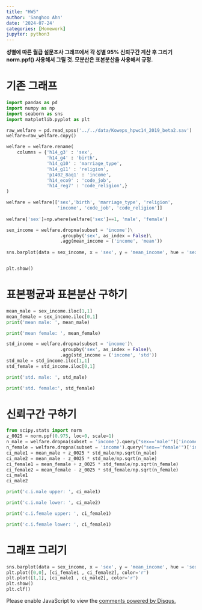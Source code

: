 ```yaml
---
title: "HW5"
author: 'Sanghoo Ahn'
date: '2024-07-24'
categories: [Homework]
jupyter: python3
---
```

**성별에 따른 월급 설문조사 그래프에서 각 성별 95% 신뢰구간 계산 후 그리기 norm.ppf() 사용해서 그릴 것. 모분산은 표본분산을 사용해서 규정.**

# 기존 그래프

```python
import pandas as pd
import numpy as np
import seaborn as sns
import matplotlib.pyplot as plt

raw_welfare = pd.read_spss('../../data/Koweps_hpwc14_2019_beta2.sav')
welfare=raw_welfare.copy()

welfare = welfare.rename(
    columns = {'h14_g3' : 'sex',
               'h14_g4' : 'birth',
               'h14_g10' : 'marriage_type',
               'h14_g11' : 'religion',
               'p1402_8aq1' : 'income',
               'h14_eco9' : 'code_job',
               'h14_reg7' : 'code_religion',}
)

welfare = welfare[['sex','birth', 'marriage_type', 'religion',
                   'income', 'code_job', 'code_religion']]
                   
welfare['sex']=np.where(welfare['sex']==1, 'male', 'female')

sex_income = welfare.dropna(subset = 'income')\
                    .groupby('sex', as_index = False)\
                    .agg(mean_income = ('income', 'mean'))
                    
sns.barplot(data = sex_income, x = 'sex', y = 'mean_income', hue = 'sex')


plt.show()
```

# 표본평균과 표본분산 구하기

```python
mean_male = sex_income.iloc[1,1]
mean_female = sex_income.iloc[0,1]
print('mean male: ', mean_male)
```
```python
print('mean female: ', mean_female)
```
```python
std_income = welfare.dropna(subset = 'income')\
                    .groupby('sex', as_index = False)\
                    .agg(std_income = ('income', 'std'))
std_male = std_income.iloc[1,1]
std_female = std_income.iloc[0,1]

print('std. male: ', std_male)
```
```python
print('std. female:', std_female)
```

# 신뢰구간 구하기

```python
from scipy.stats import norm
z_0025 = norm.ppf(0.975, loc=0, scale=1)
n_male = welfare.dropna(subset = 'income').query("sex=='male'")['income'].count()
n_female = welfare.dropna(subset = 'income').query("sex=='female'")['income'].count()
ci_male1 = mean_male + z_0025 * std_male/np.sqrt(n_male)
ci_male2 = mean_male - z_0025 * std_male/np.sqrt(n_male)
ci_female1 = mean_female + z_0025 * std_female/np.sqrt(n_female)
ci_female2 = mean_female - z_0025 * std_female/np.sqrt(n_female)
ci_male1
ci_male2

print('c.i.male upper: ', ci_male1)
```
```python
print('c.i.male lower: ', ci_male2)
```
```python
print('c.i.female upper: ', ci_female1)
```
```python
print('c.i.female lower: ', ci_female1)
```

# 그래프 그리기

```python
sns.barplot(data = sex_income, x = 'sex', y = 'mean_income', hue = 'sex')
plt.plot([0,0], [ci_female1 , ci_female2], color='r')
plt.plot([1,1], [ci_male1 , ci_male2], color='r')
plt.show()
plt.clf()
```

<div id="disqus_thread"></div>
<script>
var disqus_config = function () {
    this.page.url = window.location.href;  // 현재 페이지 URL
    this.page.identifier = window.location.pathname; // 페이지 고유 식별자
};

(function() { // DON'T EDIT BELOW THIS LINE
    var d = document, s = d.createElement('script');
    s.src = 'https://sanghoohoo.disqus.com/embed.js';
    s.setAttribute('data-timestamp', +new Date());
    (d.head || d.body).appendChild(s);
})();
</script>
<noscript>Please enable JavaScript to view the <a href="https://disqus.com/?ref_noscript">comments powered by Disqus.</a></noscript>